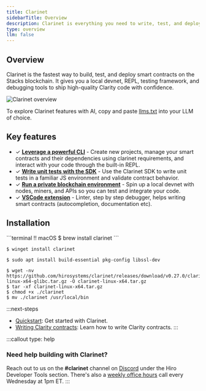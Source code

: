 ```yaml
---
title: Clarinet
sidebarTitle: Overview
description: Clarinet is everything you need to write, test, and deploy Clarity smart contracts on Stacks.
type: overview
llm: false
---
```


## Overview

Clarinet is the fastest way to build, test, and deploy smart contracts on the Stacks blockchain. It gives you a local devnet, REPL, testing framework, and debugging tools to ship high-quality Clarity code with confidence.

![Clarinet overview](/images/tools/clarinet/overview.svg)

To explore Clarinet features with AI, copy and paste [llms.txt](/tools/clarinet/llms.txt) into your LLM of choice.

## Key features

- ✓ [**Leverage a powerful CLI**](/tools/clarinet/cli-reference) - Create new projects, manage your smart contracts and their dependencies using clarinet requirements, and interact with your code through the built-in REPL.
- ✓ [**Write unit tests with the SDK**](/tools/clarinet/sdk-introduction) - Use the Clarinet SDK to write unit tests in a familiar JS environment and validate contract behavior.
- ✓ [**Run a private blockchain environment**](/tools/clarinet/local-blockchain-development) - Spin up a local devnet with nodes, miners, and APIs so you can test and integrate your code.
- ✓ [**VSCode extension**](/tools/clarinet/vscode-extension) - Linter, step by step debugger, helps writing smart contracts (autocompletion, documentation etc).

## Installation

<TerminalPicker storage="macOs">
  ```terminal !! macOS
  $ brew install clarinet
  ```

  ```terminal !! Windows
  $ winget install clarinet
  ```

  ```terminal !! Cargo
  $ sudo apt install build-essential pkg-config libssl-dev
  ```

  ```terminal !! Binary
  $ wget -nv https://github.com/hirosystems/clarinet/releases/download/v0.27.0/clarinet-linux-x64-glibc.tar.gz -O clarinet-linux-x64.tar.gz
  $ tar -xf clarinet-linux-x64.tar.gz
  $ chmod +x ./clarinet
  $ mv ./clarinet /usr/local/bin
  ```
</TerminalPicker>

:::next-steps
- [Quickstart](/tools/clarinet/quickstart): Get started with Clarinet.
- [Writing Clarity contracts](/tools/clarinet/writing-clarity-contracts): Learn how to write Clarity contracts.
:::

:::callout
type: help
### Need help building with Clarinet?
Reach out to us on the **#clarinet** channel on [Discord](https://stacks.chat/) under the Hiro Developer Tools section. There's also a [weekly office hours](https://www.addevent.com/event/kI22007085) call every Wednesday at 1pm ET.
:::
